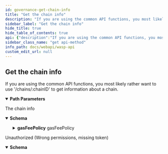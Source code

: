 ```yaml
---
id: governance-get-chain-info
title: "Get the chain info"
description: "If you are using the common API functions, you most likely rather want to use '/chains/:chainID' to get information about a chain."
sidebar_label: "Get the chain info"
hide_title: true
hide_table_of_contents: true
api: {"description":"If you are using the common API functions, you most likely rather want to use '/chains/:chainID' to get information about a chain.","operationId":"governanceGetChainInfo","parameters":[{"description":"ChainID (Bech32)","in":"path","name":"chainID","required":true,"schema":{"format":"string","type":"string"}}],"responses":{"200":{"content":{"application/json":{"schema":{"example":{"chainOwnerId":"chainOwnerId","maxEventsPerReq":5,"chainID":"chainID","description":"description","gasFeePolicy":{"gasFeeTokenId":"gasFeeTokenId","gasPerToken":"gasPerToken","validatorFeeShare":0},"maxBlobSize":6,"maxEventSize":1},"properties":{"chainID":{"description":"ChainID (Bech32-encoded).","format":"string","type":"string","xml":{"name":"ChainID"}},"chainOwnerId":{"description":"The chain owner address (Bech32-encoded).","format":"string","type":"string","xml":{"name":"ChainOwnerID"}},"description":{"description":"The description of the chain.","format":"string","type":"string","xml":{"name":"Description"}},"gasFeePolicy":{"example":{"gasFeeTokenId":"gasFeeTokenId","gasPerToken":"gasPerToken","validatorFeeShare":0},"properties":{"gasFeeTokenId":{"description":"The gas fee token id. Empty if base token.","format":"string","type":"string","xml":{"name":"GasFeeTokenID"}},"gasPerToken":{"description":"The amount of gas per token. (uint64 as string)","format":"string","type":"string","xml":{"name":"GasPerToken"}},"validatorFeeShare":{"description":"The validator fee share.","format":"int32","type":"integer","xml":{"name":"ValidatorFeeShare"}}},"required":["gasFeeTokenId","gasPerToken","validatorFeeShare"],"type":"object","xml":{"name":"gasFeePolicy"}},"maxBlobSize":{"description":"The maximum contract blob size.","format":"int32","type":"integer","xml":{"name":"MaxBlobSize"}},"maxEventSize":{"description":"The maximum event size.","format":"int32","type":"integer","xml":{"name":"MaxEventSize"}},"maxEventsPerReq":{"description":"The maximum amount of events per request.","format":"int32","type":"integer","xml":{"name":"MaxEventsPerReq"}}},"required":["chainID","chainOwnerId","description","gasFeePolicy","maxBlobSize","maxEventSize","maxEventsPerReq"],"type":"object","xml":{"name":"GovChainInfoResponse"}}}},"description":"The chain info"},"401":{"content":{"application/json":{"schema":{"properties":{"error":{"format":"string","type":"string","xml":{"name":"Error"}},"missingPermission":{"format":"string","type":"string","xml":{"name":"MissingPermission"}}},"required":["error","missingPermission"],"type":"object","xml":{"name":"ValidationError"}}}},"description":"Unauthorized (Wrong permissions, missing token)"}},"security":[{"Authorization":[]}],"tags":["corecontracts"],"method":"get","path":"/chains/{chainID}/core/governance/chaininfo","servers":[{"url":"/"}],"securitySchemes":{"Authorization":{"description":"JWT Token","in":"header","name":"Authorization","type":"apiKey"}},"info":{"description":"REST API for the Wasp node","title":"Wasp API","version":"0"},"postman":{"name":"Get the chain info","description":{"content":"If you are using the common API functions, you most likely rather want to use '/chains/:chainID' to get information about a chain.","type":"text/plain"},"url":{"path":["chains",":chainID","core","governance","chaininfo"],"host":["{{baseUrl}}"],"query":[],"variable":[{"disabled":false,"description":{"content":"(Required) ChainID (Bech32)","type":"text/plain"},"type":"any","value":"","key":"chainID"}]},"header":[{"key":"Accept","value":"application/json"}],"method":"GET","auth":{"type":"apikey","apikey":[{"type":"any","value":"Authorization","key":"key"},{"type":"any","value":"<API Key>","key":"value"},{"type":"any","value":"header","key":"in"}]}}}
sidebar_class_name: "get api-method"
info_path: docs/webapi/wasp-api
custom_edit_url: null
---
```



## Get the chain info



If you are using the common API functions, you most likely rather want to use '/chains/:chainID' to get information about a chain.

<details style={{"marginBottom":"1rem"}} data-collapsed={false} open={true}><summary style={{}}><strong>Path Parameters</strong></summary><div><ul><ParamsItem className={"paramsItem"} param={{"description":"ChainID (Bech32)","in":"path","name":"chainID","required":true,"schema":{"format":"string","type":"string"}}}></ParamsItem></ul></div></details><div><ApiTabs><TabItem label={"200"} value={"200"}><div>

The chain info

</div><div><MimeTabs schemaType={"response"}><TabItem label={"application/json"} value={"application/json"}><SchemaTabs><TabItem label={"Schema"} value={"Schema"}><details style={{}} data-collapsed={false} open={true}><summary style={{"textAlign":"left"}}><strong>Schema</strong></summary><div style={{"textAlign":"left","marginLeft":"1rem"}}></div><ul style={{"marginLeft":"1rem"}}><SchemaItem collapsible={false} name={"chainID"} required={false} schemaName={"string"} qualifierMessage={undefined} schema={{"description":"ChainID (Bech32-encoded).","format":"string","type":"string","xml":{"name":"ChainID"}}}></SchemaItem><SchemaItem collapsible={false} name={"chainOwnerId"} required={false} schemaName={"string"} qualifierMessage={undefined} schema={{"description":"The chain owner address (Bech32-encoded).","format":"string","type":"string","xml":{"name":"ChainOwnerID"}}}></SchemaItem><SchemaItem collapsible={false} name={"description"} required={false} schemaName={"string"} qualifierMessage={undefined} schema={{"description":"The description of the chain.","format":"string","type":"string","xml":{"name":"Description"}}}></SchemaItem><SchemaItem collapsible={true} className={"schemaItem"}><details style={{}}><summary style={{}}><strong>gasFeePolicy</strong><span style={{"opacity":"0.6"}}> gasFeePolicy</span></summary><div style={{"marginLeft":"1rem"}}><SchemaItem collapsible={false} name={"gasFeeTokenId"} required={false} schemaName={"string"} qualifierMessage={undefined} schema={{"description":"The gas fee token id. Empty if base token.","format":"string","type":"string","xml":{"name":"GasFeeTokenID"}}}></SchemaItem><SchemaItem collapsible={false} name={"gasPerToken"} required={false} schemaName={"string"} qualifierMessage={undefined} schema={{"description":"The amount of gas per token. (uint64 as string)","format":"string","type":"string","xml":{"name":"GasPerToken"}}}></SchemaItem><SchemaItem collapsible={false} name={"validatorFeeShare"} required={false} schemaName={"int32"} qualifierMessage={undefined} schema={{"description":"The validator fee share.","format":"int32","type":"integer","xml":{"name":"ValidatorFeeShare"}}}></SchemaItem></div></details></SchemaItem><SchemaItem collapsible={false} name={"maxBlobSize"} required={false} schemaName={"int32"} qualifierMessage={undefined} schema={{"description":"The maximum contract blob size.","format":"int32","type":"integer","xml":{"name":"MaxBlobSize"}}}></SchemaItem><SchemaItem collapsible={false} name={"maxEventSize"} required={false} schemaName={"int32"} qualifierMessage={undefined} schema={{"description":"The maximum event size.","format":"int32","type":"integer","xml":{"name":"MaxEventSize"}}}></SchemaItem><SchemaItem collapsible={false} name={"maxEventsPerReq"} required={false} schemaName={"int32"} qualifierMessage={undefined} schema={{"description":"The maximum amount of events per request.","format":"int32","type":"integer","xml":{"name":"MaxEventsPerReq"}}}></SchemaItem></ul></details></TabItem><TabItem label={"Example (from schema)"} value={"Example (from schema)"}><ResponseSamples responseExample={"{\n  \"chainOwnerId\": \"chainOwnerId\",\n  \"maxEventsPerReq\": 5,\n  \"chainID\": \"chainID\",\n  \"description\": \"description\",\n  \"gasFeePolicy\": {\n    \"gasFeeTokenId\": \"gasFeeTokenId\",\n    \"gasPerToken\": \"gasPerToken\",\n    \"validatorFeeShare\": 0\n  },\n  \"maxBlobSize\": 6,\n  \"maxEventSize\": 1\n}"} language={"json"}></ResponseSamples></TabItem></SchemaTabs></TabItem></MimeTabs></div></TabItem><TabItem label={"401"} value={"401"}><div>

Unauthorized (Wrong permissions, missing token)

</div><div><MimeTabs schemaType={"response"}><TabItem label={"application/json"} value={"application/json"}><SchemaTabs><TabItem label={"Schema"} value={"Schema"}><details style={{}} data-collapsed={false} open={true}><summary style={{"textAlign":"left"}}><strong>Schema</strong></summary><div style={{"textAlign":"left","marginLeft":"1rem"}}></div><ul style={{"marginLeft":"1rem"}}><SchemaItem collapsible={false} name={"error"} required={false} schemaName={"string"} qualifierMessage={undefined} schema={{"format":"string","type":"string","xml":{"name":"Error"}}}></SchemaItem><SchemaItem collapsible={false} name={"missingPermission"} required={false} schemaName={"string"} qualifierMessage={undefined} schema={{"format":"string","type":"string","xml":{"name":"MissingPermission"}}}></SchemaItem></ul></details></TabItem><TabItem label={"Example (from schema)"} value={"Example (from schema)"}><ResponseSamples responseExample={"{\n  \"error\": \"string\",\n  \"missingPermission\": \"string\"\n}"} language={"json"}></ResponseSamples></TabItem></SchemaTabs></TabItem></MimeTabs></div></TabItem></ApiTabs></div>
      